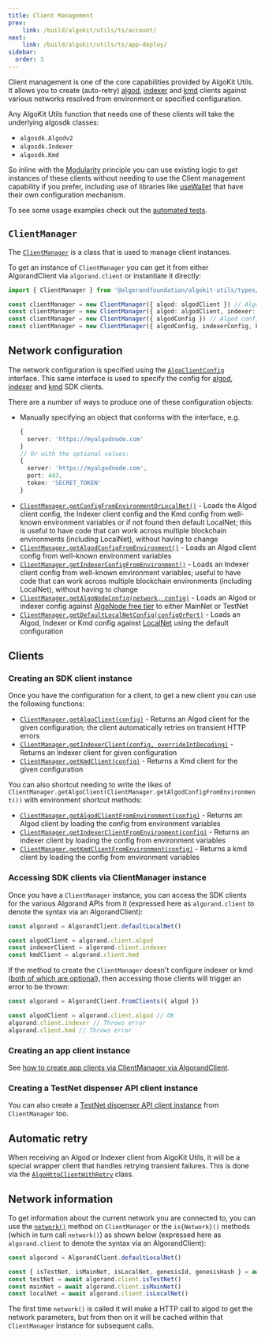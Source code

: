 ```yaml
---
title: Client Management
prev: 
    link: /build/algokit/utils/ts/account/
next:
    link: /build/algokit/utils/ts/app-deploy/
sidebar:
  order: 3
---
```


Client management is one of the core capabilities provided by AlgoKit Utils. It allows you to create (auto-retry) [algod](https://developer.algorand.org/docs/rest-apis/algod), [indexer](https://developer.algorand.org/docs/rest-apis/indexer) and [kmd](https://developer.algorand.org/docs/rest-apis/kmd) clients against various networks resolved from environment or specified configuration.

Any AlgoKit Utils function that needs one of these clients will take the underlying algosdk classes:
- `algosdk.Algodv2`
- `algosdk.Indexer`
- `algosdk.Kmd`

So inline with the [Modularity](/build/algokit/utils/ts/overview#core-principles) principle you can use existing logic to get instances of these clients without needing to use the Client management capability if you prefer, including use of libraries like [useWallet](https://github.com/TxnLab/use-wallet) that have their own configuration mechanism.

To see some usage examples check out the [automated tests](https://github.com/algorandfoundation/algokit-utils-ts/blob/main/src/types/client-manager.spec.ts).

## `ClientManager`

The [`ClientManager`](https://github.com/algorandfoundation/algokit-utils-ts/blob/main/docs/code/classes/types_client_manager.ClientManager.md) is a class that is used to manage client instances.

To get an instance of `ClientManager` you can get it from either AlgorandClient via `algorand.client` or instantiate it directly:

```typescript showLineNumbers=false
import { ClientManager } from '@algorandfoundation/algokit-utils/types/client-manager'

const clientManager = new ClientManager({ algod: algodClient }) // Algod client only
const clientManager = new ClientManager({ algod: algodClient, indexer: indexerClient, kmd: kmdClient }) // All clients
const clientManager = new ClientManager({ algodConfig }) // Algod config only
const clientManager = new ClientManager({ algodConfig, indexerConfig, kmdConfig }) // All client configs
```

## Network configuration

The network configuration is specified using the [`AlgoClientConfig`](https://github.com/algorandfoundation/algokit-utils-ts/blob/main/docs/code/interfaces/types_network_client.AlgoClientConfig.md) interface. This same interface is used to specify the config for [algod](https://algorand.github.io/js-algorand-sdk/classes/Algodv2.html), [indexer](https://algorand.github.io/js-algorand-sdk/classes/Indexer.html) and [kmd](https://algorand.github.io/js-algorand-sdk/classes/Kmd.html) SDK clients.

There are a number of ways to produce one of these configuration objects:

- Manually specifying an object that conforms with the interface, e.g.
  ```typescript showLineNumbers=false
  {
    server: 'https://myalgodnode.com'
  }
  // Or with the optional values:
  {
    server: 'https://myalgodnode.com',
    port: 443,
    token: 'SECRET_TOKEN'
  }
  ```
- [`ClientManager.getConfigFromEnvironmentOrLocalNet()`](https://github.com/algorandfoundation/algokit-utils-ts/blob/main/docs/code/classes/types_client_manager.ClientManager.md#getconfigfromenvironmentorlocalnet) - Loads the Algod client config, the Indexer client config and the Kmd config from well-known environment variables or if not found then default LocalNet; this is useful to have code that can work across multiple blockchain environments (including LocalNet), without having to change
- [`ClientManager.getAlgodConfigFromEnvironment()`](https://github.com/algorandfoundation/algokit-utils-ts/blob/main/docs/code/classes/types_client_manager.ClientManager.md#getalgodconfigfromenvironment) - Loads an Algod client config from well-known environment variables
- [`ClientManager.getIndexerConfigFromEnvironment()`](https://github.com/algorandfoundation/algokit-utils-ts/blob/main/docs/code/classes/types_client_manager.ClientManager.md#getindexerconfigfromenvironment) - Loads an Indexer client config from well-known environment variables; useful to have code that can work across multiple blockchain environments (including LocalNet), without having to change
- [`ClientManager.getAlgoNodeConfig(network, config)`](https://github.com/algorandfoundation/algokit-utils-ts/blob/main/docs/code/classes/types_client_manager.ClientManager.md#getalgonodeconfig) - Loads an Algod or indexer config against [AlgoNode free tier](https://nodely.io/docs/free/start) to either MainNet or TestNet
- [`ClientManager.getDefaultLocalNetConfig(configOrPort)`](https://github.com/algorandfoundation/algokit-utils-ts/blob/main/docs/code/classes/types_client_manager.ClientManager.md#getdefaultlocalnetconfig) - Loads an Algod, Indexer or Kmd config against [LocalNet](https://github.com/algorandfoundation/algokit-cli/blob/main/docs/features/localnet.md) using the default configuration

## Clients

### Creating an SDK client instance

Once you have the configuration for a client, to get a new client you can use the following functions:

- [`ClientManager.getAlgoClient(config)`](https://github.com/algorandfoundation/algokit-utils-ts/blob/main/docs/code/classes/types_client_manager.ClientManager.md#getalgoclient) - Returns an Algod client for the given configuration; the client automatically retries on transient HTTP errors
- [`ClientManager.getIndexerClient(config, overrideIntDecoding)`](https://github.com/algorandfoundation/algokit-utils-ts/blob/main/docs/code/classes/types_client_manager.ClientManager.md#getindexerclient) - Returns an Indexer client for given configuration
- [`ClientManager.getKmdClient(config)`](https://github.com/algorandfoundation/algokit-utils-ts/blob/main/docs/code/classes/types_client_manager.ClientManager.md#getkmdclient) - Returns a Kmd client for the given configuration

You can also shortcut needing to write the likes of `ClientManager.getAlgoClient(ClientManager.getAlgodConfigFromEnvironment())` with environment shortcut methods:

- [`ClientManager.getAlgodClientFromEnvironment(config)`](https://github.com/algorandfoundation/algokit-utils-ts/blob/main/docs/code/classes/types_client_manager.ClientManager.md#getalgodclientfromenvironment) - Returns an Algod client by loading the config from environment variables
- [`ClientManager.getIndexerClientFromEnvironment(config)`](https://github.com/algorandfoundation/algokit-utils-ts/blob/main/docs/code/classes/types_client_manager.ClientManager.md#getindexerclientfromenvironment) - Returns an indexer client by loading the config from environment variables
- [`ClientManager.getKmdClientFromEnvironment(config)`](https://github.com/algorandfoundation/algokit-utils-ts/blob/main/docs/code/classes/types_client_manager.ClientManager.md#getkmdclientfromenvironment) - Returns a kmd client by loading the config from environment variables

### Accessing SDK clients via ClientManager instance

Once you have a `ClientManager` instance, you can access the SDK clients for the various Algorand APIs from it (expressed here as `algorand.client` to denote the syntax via an AlgorandClient):

```typescript showLineNumbers=false
const algorand = AlgorandClient.defaultLocalNet()

const algodClient = algorand.client.algod
const indexerClient = algorand.client.indexer
const kmdClient = algorand.client.kmd
```

If the method to create the `ClientManager` doesn't configure indexer or kmd ([both of which are optional](#client-management)), then accessing those clients will trigger an error to be thrown:

```typescript showLineNumbers=false
const algorand = AlgorandClient.fromClients({ algod })

const algodClient = algorand.client.algod // OK
algorand.client.indexer // Throws error
algorand.client.kmd // Throws error
```

### Creating an app client instance

See [how to create app clients via ClientManager via AlgorandClient](/build/algokit/utils/ts/app-client#via-algorandclient).

### Creating a TestNet dispenser API client instance

You can also create a [TestNet dispenser API client instance](/build/algokit/utils/ts/dispenser#creating-a-dispenser-client) from `ClientManager` too.

## Automatic retry

When receiving an Algod or Indexer client from AlgoKit Utils, it will be a special wrapper client that handles retrying transient failures. This is done via the [`AlgoHttpClientWithRetry`](https://github.com/algorandfoundation/algokit-utils-ts/blob/main/docs/code/classes/types_algo_http_client_with_retry.AlgoHttpClientWithRetry.md) class.

## Network information

To get information about the current network you are connected to, you can use the [`network()`](https://github.com/algorandfoundation/algokit-utils-ts/blob/main/docs/code/classes/types_client_manager.ClientManager.md#network) method on `ClientManager` or the `is{Network}()` methods (which in turn call `network()`) as shown below (expressed here as `algorand.client` to denote the syntax via an AlgorandClient):

```typescript showLineNumbers=false
const algorand = AlgorandClient.defaultLocalNet()

const { isTestNet, isMainNet, isLocalNet, genesisId, genesisHash } = await algorand.client.network()
const testNet = await algorand.client.isTestNet()
const mainNet = await algorand.client.isMainNet()
const localNet = await algorand.client.isLocalNet()
```

The first time `network()` is called it will make a HTTP call to algod to get the network parameters, but from then on it will be cached within that `ClientManager` instance for subsequent calls.